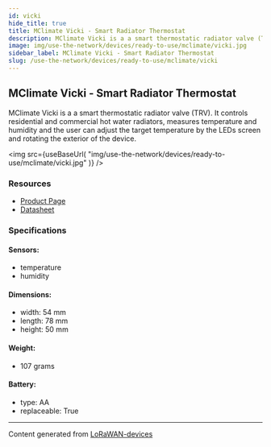 ```yaml
---
id: vicki
hide_title: true
title: MClimate Vicki - Smart Radiator Thermostat
description: MClimate Vicki is a a smart thermostatic radiator valve (TRV). It controls residential and commercial hot water radiators, measures temperature and humidity and the user can adjust the target temperature by the LEDs screen and rotating the exterior of the device.
image: img/use-the-network/devices/ready-to-use/mclimate/vicki.jpg
sidebar_label: MClimate Vicki - Smart Radiator Thermostat
slug: /use-the-network/devices/ready-to-use/mclimate/vicki
---
```



## MClimate Vicki - Smart Radiator Thermostat

MClimate Vicki is a a smart thermostatic radiator valve (TRV). It controls residential and commercial hot water radiators, measures temperature and humidity and the user can adjust the target temperature by the LEDs screen and rotating the exterior of the device.

<img
src={useBaseUrl(
"img/use-the-network/devices/ready-to-use/mclimate/vicki.jpg"
)}
/>

### Resources

- [Product Page](https://mclimate.bit.ai/docs/view/hynFRwdIvWYQg867)
- [Datasheet](https://d19bjv63x2j8ah.cloudfront.net/v2/22667/contents/kSUunNxnzQB8fLuq/MClimate_Vicki_LoRaWAN_-_Datasheet.pdf)

### Specifications

#### Sensors:
- temperature
- humidity
#### Dimensions:
- width: 54 mm
- length: 78 mm
- height: 50 mm
#### Weight: 
- 107 grams
#### Battery: 
- type: AA
- replaceable: True



---
Content generated from [LoRaWAN-devices](https://github.com/TheThingsNetwork/lorawan-devices)